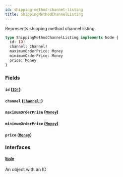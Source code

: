 ```yaml
---
id: shipping-method-channel-listing
title: ShippingMethodChannelListing
---
```


Represents shipping method channel listing.

```graphql
type ShippingMethodChannelListing implements Node {
  id: ID!
  channel: Channel!
  maximumOrderPrice: Money
  minimumOrderPrice: Money
  price: Money
}
```

### Fields

#### `id` ([`ID!`](../../../developer/api-reference/scalars/id))

#### `channel` ([`Channel!`](../../../developer/api-reference/objects/channel))

#### `maximumOrderPrice` ([`Money`](../../../developer/api-reference/objects/money))

#### `minimumOrderPrice` ([`Money`](../../../developer/api-reference/objects/money))

#### `price` ([`Money`](../../../developer/api-reference/objects/money))

### Interfaces

#### [`Node`](../../../developer/api-reference/interfaces/node)

An object with an ID
